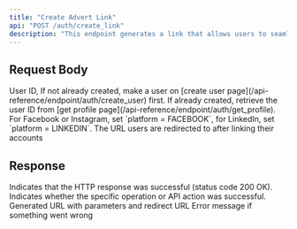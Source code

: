 ```yaml
---
title: "Create Advert Link"
api: "POST /auth/create_link"
description: "This endpoint generates a link that allows users to seamlessly connect their Ad accounts for the purpose of creating advertisements. By connecting these accounts, users can manage and launch campaigns across all platforms from a unified interface. This integration streamlines the process of advertisement creation and management, ensuring a smooth experience for users looking to run cross-platform ads."
---
```


## Request Body

<ParamField body="userId" type="string" required>
	User ID, If not already created, make a user on [create user
	page](/api-reference/endpoint/auth/create_user) first. If already created,
	retrieve the user ID from [get profile
	page](/api-reference/endpoint/auth/get_profile).
</ParamField>
<ParamField body="platform" type="string" initialValue="FACEBOOK" required>
	For Facebook or Instagram, set `platform = FACEBOOK`, for LinkedIn, set
	`platform = LINKEDIN`.
</ParamField>
<ParamField body="redirectUri" type="URL">
	The URL users are redirected to after linking their accounts
</ParamField>

## Response

<ResponseField name="success" type="boolean">
	Indicates that the HTTP response was successful (status code 200 OK).
</ResponseField>

<ResponseField name="results" type="object">
	<Expandable title="Results">
		<ResponseField name="success" type="boolean">
			Indicates whether the specific operation or API action was
			successful.
		</ResponseField>
		<ResponseField name="link" type="string">
			Generated URL with parameters and redirect URL
		</ResponseField>
		<ResponseField name="error" type="string">
			Error message if something went wrong
		</ResponseField>
	</Expandable>
</ResponseField>
